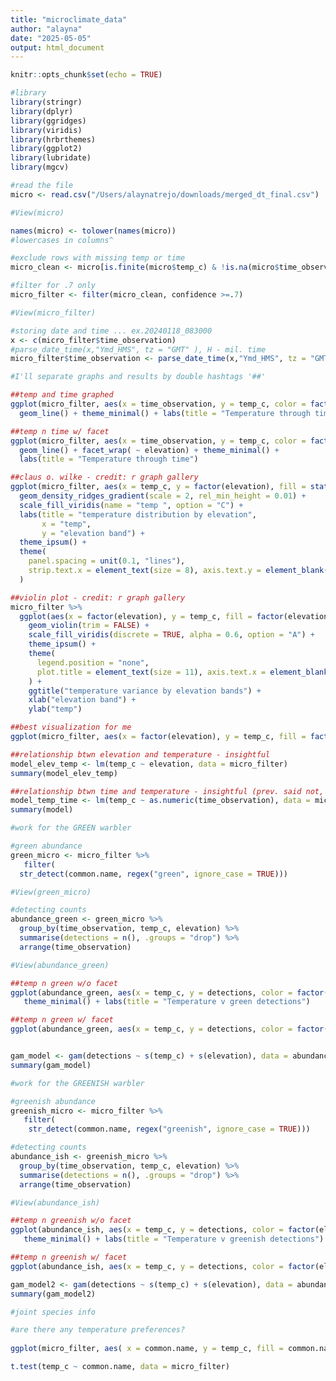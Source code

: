 ```yaml
---
title: "microclimate_data"
author: "alayna"
date: "2025-05-05"
output: html_document
---
```


```r
knitr::opts_chunk$set(echo = TRUE)
```

```r

#library 
library(stringr)
library(dplyr)
library(ggridges)
library(viridis)
library(hrbrthemes)
library(ggplot2)
library(lubridate)
library(mgcv)

#read the file
micro <- read.csv("/Users/alaynatrejo/downloads/merged_dt_final.csv")

#View(micro)
```

```r

names(micro) <- tolower(names(micro)) 
#lowercases in columns^

#exclude rows with missing temp or time
micro_clean <- micro[is.finite(micro$temp_c) & !is.na(micro$time_observation), ]

#filter for .7 only 
micro_filter <- filter(micro_clean, confidence >=.7)

#View(micro_filter)

#storing date and time ... ex.20240118_083000
x <- c(micro_filter$time_observation)
#parse_date_time(x,"Ymd_HMS", tz = "GMT" ), H - mil. time
micro_filter$time_observation <- parse_date_time(x,"Ymd_HMS", tz = "GMT" )

#I'll separate graphs and results by double hashtags '##'

##temp and time graphed  
ggplot(micro_filter, aes(x = time_observation, y = temp_c, color = factor(elevation))) + 
  geom_line() + theme_minimal() + labs(title = "Temperature through time")

##temp n time w/ facet
ggplot(micro_filter, aes(x = time_observation, y = temp_c, color = factor(elevation))) + geom_smooth(method = "lm", se = FALSE) +
  geom_line() + facet_wrap( ~ elevation) + theme_minimal() + 
  labs(title = "Temperature through time")
```



```r
##claus o. wilke - credit: r graph gallery
ggplot(micro_filter, aes(x = temp_c, y = factor(elevation), fill = stat(x))) +
  geom_density_ridges_gradient(scale = 2, rel_min_height = 0.01) +
  scale_fill_viridis(name = "temp ", option = "C") +
  labs(title = "temperature distribution by elevation",
       x = "temp",
       y = "elevation band") +
  theme_ipsum() +
  theme(
    panel.spacing = unit(0.1, "lines"),
    strip.text.x = element_text(size = 8), axis.text.y = element_blank()
  )

##violin plot - credit: r graph gallery
micro_filter %>%
  ggplot(aes(x = factor(elevation), y = temp_c, fill = factor(elevation))) +
    geom_violin(trim = FALSE) +
    scale_fill_viridis(discrete = TRUE, alpha = 0.6, option = "A") +
    theme_ipsum() +
    theme(
      legend.position = "none",
      plot.title = element_text(size = 11), axis.text.x = element_blank()
    ) +
    ggtitle("temperature variance by elevation bands") +
    xlab("elevation band") +
    ylab("temp")

##best visualization for me
ggplot(micro_filter, aes(x = factor(elevation), y = temp_c, fill = factor(elevation))) + geom_boxplot() + theme_minimal() + theme(axis.text.x = element_blank()) #must use factor for elevation (discrete x, continuous y)

```

```r

##relationship btwn elevation and temperature - insightful
model_elev_temp <- lm(temp_c ~ elevation, data = micro_filter)
summary(model_elev_temp)

##relationship btwn time and temperature - insightful (prev. said not, oops!)
model_temp_time <- lm(temp_c ~ as.numeric(time_observation), data = micro_filter)
summary(model)

```


```r
#work for the GREEN warbler 

#green abundance 
green_micro <- micro_filter %>%
   filter(
  str_detect(common.name, regex("green", ignore_case = TRUE)))

#View(green_micro)

#detecting counts 
abundance_green <- green_micro %>%
  group_by(time_observation, temp_c, elevation) %>%
  summarise(detections = n(), .groups = "drop") %>%
  arrange(time_observation)

#View(abundance_green)

##temp n green w/o facet 
ggplot(abundance_green, aes(x = temp_c, y = detections, color = factor(elevation))) + geom_point() +
   theme_minimal() + labs(title = "Temperature v green detections")

##temp n green w/ facet 
ggplot(abundance_green, aes(x = temp_c, y = detections, color = factor(elevation))) + geom_point() + facet_wrap( ~ elevation) + theme_minimal() + labs(title = "Temperature v green detections")


gam_model <- gam(detections ~ s(temp_c) + s(elevation), data = abundance_green)
summary(gam_model)

```

```r
#work for the GREENISH warbler 

#greenish abundance 
greenish_micro <- micro_filter %>%
   filter(
    str_detect(common.name, regex("greenish", ignore_case = TRUE)))

#detecting counts 
abundance_ish <- greenish_micro %>%
  group_by(time_observation, temp_c, elevation) %>%
  summarise(detections = n(), .groups = "drop") %>%
  arrange(time_observation)

#View(abundance_ish)

##temp n greenish w/o facet 
ggplot(abundance_ish, aes(x = temp_c, y = detections, color = factor(elevation))) + geom_point() +
   theme_minimal() + labs(title = "Temperature v greenish detections")

##temp n greenish w/ facet 
ggplot(abundance_ish, aes(x = temp_c, y = detections, color = factor(elevation))) + geom_point() + facet_wrap( ~ elevation) + theme_minimal() + labs(title = "Temperature v greenish detections")

gam_model2 <- gam(detections ~ s(temp_c) + s(elevation), data = abundance_ish)
summary(gam_model2)

```

```r

#joint species info

#are there any temperature preferences?
 
ggplot(micro_filter, aes( x = common.name, y = temp_c, fill = common.name)) + geom_boxplot(alpha = 0.6) + scale_fill_viridis(discrete = TRUE, option = "A") + theme_minimal() + labs(title = "temperature by species")

t.test(temp_c ~ common.name, data = micro_filter)
```







